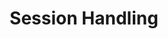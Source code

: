 ---
id: "q_php_hard_014"
questionType: "MULTIPLE_CHOICE"
title: "Session Handling"
description: "Which function starts a session in PHP?"
difficulty: "HARD"
category: "PHP"
options:
  - "session_open()"
  - "session_start()"
  - "session_begin()"
  - "session_create()"
correctAnswer: 1
---